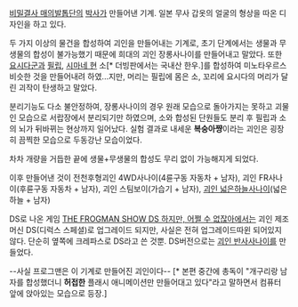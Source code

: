 [[비밀결사 매의발톱단]]의 [[박사]]가 만들어낸 기계. 일본 무사 갑옷의 얼굴의 형상을 따온 디자인을 하고 있다.

두 가지 이상의 물건을 합성하여 괴인을 만들어내는 기계로, 초기 단계에서는 생물과 무생물의 합성이 불가능했기 때문에 희대의 괴인 장롱사나이를 만들어내고 말았다. 또한 [[요시다군]]과 [[필립]], [[시마네 현]] 소[* 더빙판에서는 국내산 한우.]를 합성하여 미노타우르스 비슷한 것을 만들어내려 하였...지만, 머리는 필립에 몸은 소, 꼬리에 요시다의 머리가 달린 괴작이 탄생하고 말았다. 

분리기능도 다소 불안정하여, 장롱사나이의 경우 원래 모습으로 돌아가지는 못하고 괴물인 모습으로 서랍장에서 분리되기만 하였으며, 소와 합성된 단원들도 분리 후 필립과 소의 뇌가 뒤바뀌는 현상까지 일어났다. 실험 결과로 내세운 '''복숭아쨩'''이라는 괴인은 굉장히 끔찍한 모습으로 두동강난 모습이었다.

차차 개량을 거듭한 끝에 생물+무생물의 합성도 무리 없이 가능해지게 되었다. 

이후 만들어낸 것이 전천후형괴인 4WD사나이(4륜구동 자동차 + 남자), 괴인 FR사나이(후륜구동 자동차 + 남자), 괴인 스팀보이(가습기 + 남자), [[괴인 넓은하늘사나이]](넓은하늘 + 남자)

DS로 나온 게임 [[THE FROGMAN SHOW DS 하지만, 어쩔 수 없잖아]]에서는 괴인 제조 머신 DS(디럭스 스페셜)로 업그레이드 되지만, 사실은 전혀 업그레이드따윈 되어있지 않다. 단순히 옆쪽에 크레파스로 DS라고 쓴 것뿐.
DS버전으로는 [[괴인 반사사나이]]를 만들었다.

--사실 프로그맨은 이 기계로 만들어진 괴인이다-- [* 본편 중간에 총독이 "개구리랑 남자를 합성했더니 '''허접한''' 플래시 애니메이션만 만들어대고 있다"라고 말하면서 컴퓨터 앞에 앉아있는 모습으로 등장.]
